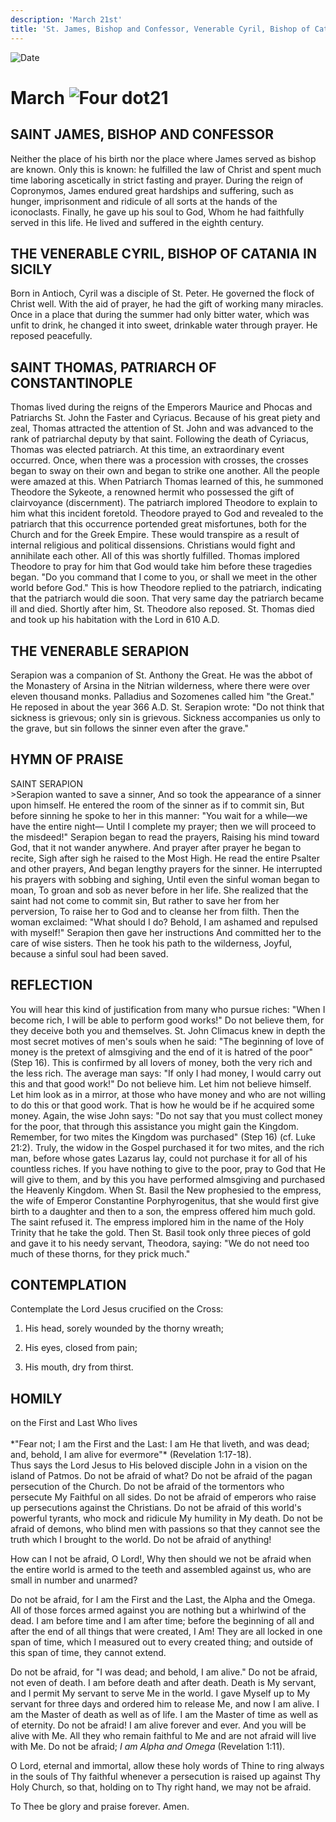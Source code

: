 ```yaml
---
description: 'March 21st'
title: 'St. James, Bishop and Confessor, Venerable Cyril, Bishop of Catania, St. Thomas, Patriarch of Constantinople, Venerable Serapion'
---
```


<CustomPaginator />
<RunningHead />

<Image src="/title-imprint.png" height={68} width={50} alt="Date" className="title-imprint"/>

# <div id="date">March <Image className="four-dot" src="/four-dot.png" height={15} width={15} alt="Four dot" />21</div>

## SAINT JAMES, BISHOP AND CONFESSOR

Neither the place of his birth nor the place where James served as bishop are known. Only this is known: he fulfilled the law of Christ and spent much time laboring ascetically in strict fasting and prayer. During the reign of Copronymos, James endured great hardships and suffering, such as hunger, imprisonment and ridicule of all sorts at the hands of the iconoclasts. Finally, he gave up his soul to God, Whom he had faithfully served in this life. He lived and suffered in the eighth century.

## THE VENERABLE CYRIL, BISHOP OF CATANIA IN SICILY

Born in Antioch, Cyril was a disciple of St. Peter. He governed the flock of Christ well. With the aid of prayer, he had the gift of working many miracles. Once in a place that during the summer had only bitter water, which was unfit to drink, he changed it into sweet, drinkable water through prayer. He reposed peacefully.

## SAINT THOMAS, PATRIARCH OF CONSTANTINOPLE

Thomas lived during the reigns of the Emperors Maurice and Phocas and Patriarchs St. John the Faster and Cyriacus. Because of his great piety and zeal, Thomas attracted the attention of St. John and was advanced to the rank of patriarchal deputy by that saint. Following the death of Cyriacus, Thomas was elected patriarch. At this time, an extraordinary event occurred. Once, when there was a procession with crosses, the crosses began to sway on their own and began to strike one another. All the people were amazed at this. When Patriarch Thomas learned of this, he summoned Theodore the Sykeote, a renowned hermit who possessed the gift of clairvoyance (discernment). The patriarch implored Theodore to explain to him what this incident foretold. Theodore prayed to God and revealed to the patriarch that this occurrence portended great misfortunes, both for the Church and for the Greek Empire. These would transpire as a result of internal religious and political dissensions. Christians would fight and annihilate each other. All of this was shortly fulfilled. Thomas implored Theodore to pray for him that God would take him before these tragedies began. "Do you command that I come to you, or shall we meet in the other world before God." This is how Theodore replied to the patriarch, indicating that the patriarch would die soon. That very same day the patriarch became ill and died. Shortly after him, St. Theodore also reposed. St. Thomas died and took up his habitation with the Lord in 610 A.D.

## THE VENERABLE SERAPION

Serapion was a companion of St. Anthony the Great. He was the abbot of the Monastery of Arsina in the Nitrian wilderness, where there were over eleven thousand monks. Palladius and Sozomenes called him "the Great." He reposed in about the year 366 A.D. St. Serapion wrote: "Do not think that sickness is grievous; only sin is grievous. Sickness accompanies us only to the grave, but sin follows the sinner even after the grave."


## HYMN OF PRAISE
<div style={{textAlign:'center', color:'crimson', fontWeight:'bold'}}>
SAINT SERAPION
</div>
>Serapion wanted to save a sinner,  
And so took the appearance of a sinner upon himself.  
He entered the room of the sinner as if to commit sin,  
But before sinning he spoke to her in this manner:  
"You wait for a while—we have the entire night—  
Until I complete my prayer; then we will proceed to the misdeed!"  
Serapion began to read the prayers,  
Raising his mind toward God, that it not wander anywhere.  
And prayer after prayer he began to recite,  
Sigh after sigh he raised to the Most High.  
He read the entire Psalter and other prayers,  
And began lengthy prayers for the sinner.  
He interrupted his prayers with sobbing and sighing,  
Until even the sinful woman began to moan,  
To groan and sob as never before in her life.  
She realized that the saint had not come to commit sin,  
But rather to save her from her perversion,  
To raise her to God and to cleanse her from filth.  
Then the woman exclaimed: "What should I do?  
Behold, I am ashamed and repulsed with myself!"  
Serapion then gave her instructions  
And committed her to the care of wise sisters.  
Then he took his path to the wilderness,  
Joyful, because a sinful soul had been saved.  


## REFLECTION

You will hear this kind of justification from many who pursue riches: "When I become rich, I will be able to perform good works!" Do not believe them, for they deceive both you and themselves. St. John Climacus knew in depth the most secret motives of men's souls when he said: "The beginning of love of money is the pretext of almsgiving and the end of it is hatred of the poor" (Step 16). This is confirmed by all lovers of money, both the very rich and the less rich. The average man says: "If only I had money, I would carry out this and that good work!" Do not believe him. Let him not believe himself. Let him look as in a mirror, at those who have money and who are not willing to do this or that good work. That is how he would be if he acquired some money. Again, the wise John says: "Do not say that you must collect money for the poor, that through this assistance you might gain the Kingdom. Remember, for two mites the Kingdom was purchased" (Step 16) (cf. Luke 21:2). Truly, the widow in the Gospel purchased it for two mites, and the rich man, before whose gates Lazarus lay, could not purchase it for all of his countless riches. If you have nothing to give to the poor, pray to God that He will give to them, and by this you have performed almsgiving and purchased the Heavenly Kingdom. When St. Basil the New prophesied to the empress, the wife of Emperor Constantine Porphyrogenitus, that she would first give birth to a daughter and then to a son, the empress offered him much gold. The saint refused it. The empress implored him in the name of the Holy Trinity that he take the gold. Then St. Basil took only three pieces of gold and gave it to his needy servant, Theodora, saying: "We do not need too much of these thorns, for they prick much."


## CONTEMPLATION

Contemplate the Lord Jesus crucified on the Cross:

1. His head, sorely wounded by the thorny wreath;

2. His eyes, closed from pain;

3. His mouth, dry from thirst.


## HOMILY
<div style={{textAlign:'center', color:'crimson', fontWeight:'bold'}}>
on the First and Last Who lives
</div><br />
<div style={{textAlign:'right'}}>
*"Fear not; I am the First and the Last: I am He that liveth, and was dead; and, behold, I am alive for evermore"* (Revelation 1:17-18).
</div>
Thus says the Lord Jesus to His beloved disciple John in a vision on the island of Patmos. Do not be afraid of what? Do not be afraid of the pagan persecution of the Church. Do not be afraid of the tormentors who persecute My Faithful on all sides. Do not be afraid of emperors who raise up persecutions against the Christians. Do not be afraid of this world's powerful tyrants, who mock and ridicule My humility in My death. Do not be afraid of demons, who blind men with passions so that they cannot see the truth which I brought to the world. Do not be afraid of anything!

How can I not be afraid, O Lord!, Why then should we not be afraid when the entire world is armed to the teeth and assembled against us, who are small in number and unarmed?

Do not be afraid, for I am the First and the Last, the Alpha and the Omega. All of those forces armed against you are nothing but a whirlwind of the dead. I am before time and I am after time; before the beginning of all and after the end of all things that were created, I Am! They are all locked in one span of time, which I measured out to every created thing; and outside of this span of time, they cannot extend.

Do not be afraid, for "I was dead; and behold, I am alive." Do not be afraid, not even of death. I am before death and after death. Death is My servant, and I permit My servant to serve Me in the world. I gave Myself up to My servant for three days and ordered him to release Me, and now I am alive. I am the Master of death as well as of life. I am the Master of time as well as of eternity. Do not be afraid!  I am alive forever and ever. And you will be alive with Me. All they who remain faithful to Me and are not afraid will live with Me. Do not be afraid; *I am Alpha and Omega* (Revelation 1:11).

O Lord, eternal and immortal, allow these holy words of Thine to ring always in the souls of Thy faithful whenever a persecution is raised up against Thy Holy Church, so that, holding on to Thy right hand, we may not be afraid.

To Thee be glory and praise forever. Amen.